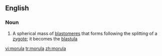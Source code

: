 ==English==

===Noun===
{{wikipedia}}
{{en-noun|morulae}}

#{{biology}} A spherical mass of [[blastomere]]s that forms following the splitting of a [[zygote]]; it becomes the [[blastula]]

[[vi:morula]]
[[tr:morula]]
[[zh:morula]]